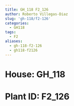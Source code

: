 ```yaml
---
title: GH_118 F2_126
author: Roberto Villegas-Diaz
slug: 'gh-118/f2-126'
categories:
  - GH118
tags:
  - F2
aliases:
  - gh-118-f2-126
  - gh118-f2126
---
```


# **House**: GH_118
# **Plant ID**: F2_126
